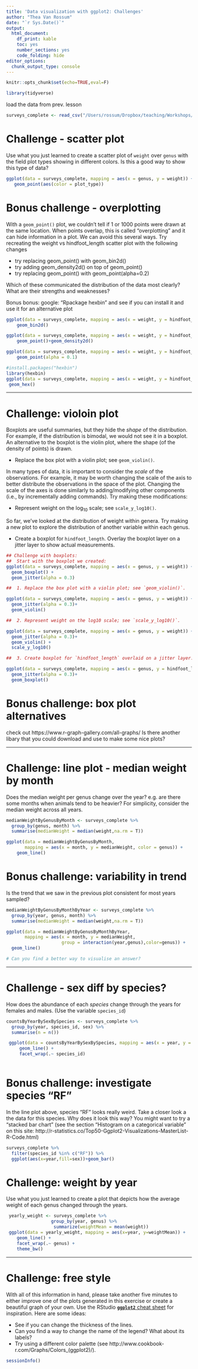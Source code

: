 ```yaml
---
title: 'Data visualization with ggplot2: Challenges'
author: "Thea Van Rossum"
date: "`r Sys.Date()`"
output:
  html_document:
    df_print: kable
    toc: yes
    number_sections: yes
    code_folding: hide
editor_options: 
  chunk_output_type: console
---
```


```r
knitr::opts_chunk$set(echo=TRUE,eval=F)
```

```r
library(tidyverse)
```

load the data from prev. lesson

```r
surveys_complete <- read_csv("/Users/rossum/Dropbox/teaching/Workshops/SCW-DCW/lessonsDC/R-ecology-lesson/data_output/surveys_complete.csv")
```



# Challenge - scatter plot

Use what you just learned to create a scatter plot of `weight` over
`genus` with the field plot types showing in different colors. Is this a good
way to show this type of data?

```r
ggplot(data = surveys_complete, mapping = aes(x = genus, y = weight)) +
   geom_point(aes(color = plot_type))
```


# Bonus challenge - overplotting

With a `geom_point()` plot, we couldn't tell if 1 or 1000 points were drawn at the same location. When points overlap, this is called "overplotting" and it can hide information in a plot. We can avoid this several ways. Try recreating the weight vs hindfoot_length scatter plot with the following changes

- try replacing geom_point() with geom_bin2d()
- try adding geom_density2d() on top of geom_point() 
- try replacing geom_point() with geom_point(alpha=0.2)

Which of these communicated the distribution of the data most clearly? 
What are their strengths and weaknesses?

Bonus bonus: google: "Rpackage hexbin" and see if you can install it and use it for an alternative plot

```r
ggplot(data = surveys_complete, mapping = aes(x = weight, y = hindfoot_length)) +
    geom_bin2d()

ggplot(data = surveys_complete, mapping = aes(x = weight, y = hindfoot_length)) +
    geom_point()+geom_density2d()

ggplot(data = surveys_complete, mapping = aes(x = weight, y = hindfoot_length)) +
    geom_point(alpha = 0.1)

#install.packages("hexbin")
library(hexbin)
ggplot(data = surveys_complete, mapping = aes(x = weight, y = hindfoot_length)) +
 geom_hex()

```

---------------------------------

# Challenge: violoin plot

Boxplots are useful summaries, but they hide the *shape* of the distribution. For
example, if the distribution is bimodal, we would not see it in a
boxplot. An alternative to the boxplot is the violin plot, where the shape 
(of the density of points) is drawn.

- Replace the box plot with a violin plot; see `geom_violin()`.

In many types of data, it is important to consider the *scale* of the
observations.  For example, it may be worth changing the scale of the axis to
better distribute the observations in the space of the plot.  Changing the scale
of the axes is done similarly to adding/modifying other components (i.e., by
incrementally adding commands). Try making these modifications:

- Represent weight on the log~10~ scale; see `scale_y_log10()`.

So far, we've looked at the distribution of weight within genera. Try making a
new plot to explore the distribution of another variable within each genus.

- Create a boxplot for `hindfoot_length`. Overlay the boxplot layer on a jitter
  layer to show actual measurements.


```r
## Challenge with boxplots:
##  Start with the boxplot we created:
ggplot(data = surveys_complete, mapping = aes(x = genus, y = weight)) +
  geom_boxplot() +
  geom_jitter(alpha = 0.3)

##  1. Replace the box plot with a violin plot; see `geom_violin()`.

ggplot(data = surveys_complete, mapping = aes(x = genus, y = weight)) +
  geom_jitter(alpha = 0.3)+
  geom_violin()

##  2. Represent weight on the log10 scale; see `scale_y_log10()`.

ggplot(data = surveys_complete, mapping = aes(x = genus, y = weight)) +
  geom_jitter(alpha = 0.3)+
  geom_violin() + 
  scale_y_log10()

##  3. Create boxplot for `hindfoot_length` overlaid on a jitter layer.

ggplot(data = surveys_complete, mapping = aes(x = genus, y = hindfoot_length)) +
  geom_jitter(alpha = 0.3)+
  geom_boxplot() 

```


# Bonus challenge: box plot alternatives

check out https://www.r-graph-gallery.com/all-graphs/
Is there another libary that you could download and use to make some nice plots?

------------------------------------------------------

# Challenge: line plot - median weight by month

Does the median weight per genus change over the year? e.g. are there some months when animals tend to be heavier? For simplicity, consider the median weight across all years. 

```r

medianWeightByGenusByMonth <- surveys_complete %>%
  group_by(genus, month) %>% 
  summarise(medianWeight = median(weight,na.rm = T))

ggplot(data = medianWeightByGenusByMonth, 
       mapping = aes(x = month, y = medianWeight, color = genus)) +
    geom_line()

```

# Bonus challenge: variability in trend

Is the trend that we saw in the previous plot consistent for most years sampled? 

```r

medianWeightByGenusByMonthByYear <- surveys_complete %>%
  group_by(year, genus, month) %>% 
  summarise(medianWeight = median(weight,na.rm = T))

ggplot(data = medianWeightByGenusByMonthByYear, 
       mapping = aes(x = month, y = medianWeight, 
                     group = interaction(year,genus),color=genus)) +
  geom_line()

# Can you find a better way to visualise an answer?

```


-------------------------------------------

# Challenge - sex diff by species?

How does the abundance of each *species* change through the years for females and males. (Use the variable `species_id`)

```r

countsByYearBySexBySpecies <- surveys_complete %>%
  group_by(year, species_id, sex) %>% 
  summarise(n = n())

 ggplot(data = countsByYearBySexBySpecies, mapping = aes(x = year, y = n, color = sex)) +
     geom_line() +
     facet_wrap(.~ species_id)
 
```

# Bonus challenge: investigate species "RF"

In the line plot above, species "RF" looks really weird. Take a closer look a the data for this species. Why does it look this way? 
You might want to try a "stacked bar chart" (see the section "Histogram on a categorical variable" on this site: http://r-statistics.co/Top50-Ggplot2-Visualizations-MasterList-R-Code.html)

```r
surveys_complete %>% 
  filter(species_id %in% c("RF")) %>% 
  ggplot(aes(x=year,fill=sex))+geom_bar()
```


# Challenge: weight by year 

Use what you just learned to create a plot that depicts how the average weight
of each genus changed through the years.

```r
 yearly_weight <- surveys_complete %>%
                 group_by(year, genus) %>%
                  summarize(weightMean = mean(weight))
 ggplot(data = yearly_weight, mapping = aes(x=year, y=weightMean)) +
    geom_line() +
    facet_wrap(.~ genus) +
    theme_bw()
```

-----------------------------

# Challenge: free style

With all of this information in hand, please take another five minutes to
either improve one of the plots generated in this exercise or create a
beautiful graph of your own. Use the RStudio [**`ggplot2`** cheat sheet](https://www.rstudio.com/wp-content/uploads/2016/11/ggplot2-cheatsheet-2.1.pdf)
for inspiration. Here are some ideas:

* See if you can change the thickness of the lines.
* Can you find a way to change the name of the legend? What about its labels?
* Try using a different color palette (see http://www.cookbook-r.com/Graphs/Colors_(ggplot2)/).


```r
sessionInfo()
```